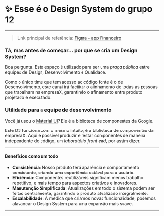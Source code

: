 
<Meta title='✨ Comece por aqui ✨' />

# ✨ Esse é o Design System do grupo 12
---

> Link principal de referência: [Figma - app Financeiro](https://www.figma.com/design/ns5TC3X5Xr8V7I3LYKg9KA/Projeto-Financeiro?node-id=503-4264)

### Tá, mas antes de começar... por que se cria um Design System?

Boa pergunta. Este espaço é utilizado para ser uma _praça pública_
entre equipes de Design, Desenvolvimento e Qualidade.

Como o único time que tem acesso ao código fonte é o de Desenvolvimento,
este canal irá facilitar o alinhamento de todas as pessoas
que trabalham na empresaX, garantindo o afinamento entre produto projetado e executado.

### Utilidade para a equipe de desenvolvimento

Você já usou o [Material UI](https://m3.material.io/)? Ele é a biblioteca de componentes da Google.

Este DS funciona com o mesmo intuito, é a biblioteca de componentes da empresaX.
Aqui é possível produzir e testar componentes de maneira independente do código,
um _laboratório front end_, por assim dizer.

---
#### Benefícios como um todo

- **Consistência**: Nosso produto terá aparência e comportamento consistente, criando uma experiência estável para a usuário.
- **Eficiência**: Componentes reutilizáveis significam menos trabalho repetitivo, e mais tempo para aspectos criativos e inovadores.
- **Manutenção Simplificada**: Atualizações em todo o sistema podem ser feitas centralmente, garantindo o produto atualizado integralmente.
- **Escalabilidade**: À medida que criamos novas funcionalidade, podemos alavancar o Design System para uma expansão mais suave.

---